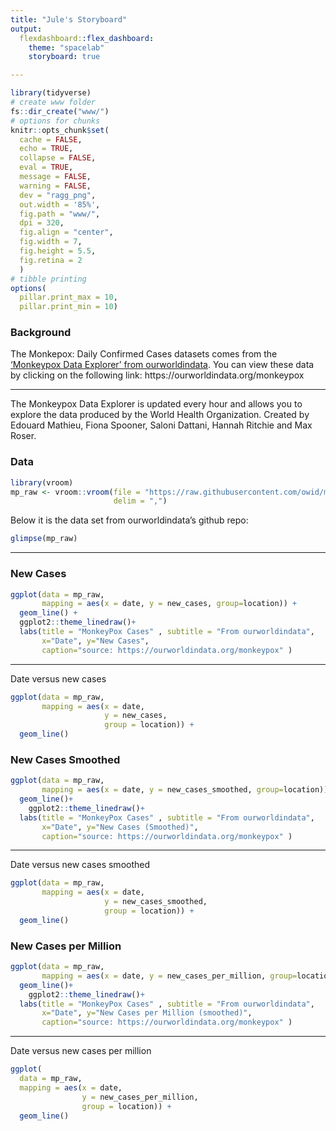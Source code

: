 ```yaml
---
title: "Jule's Storyboard"
output: 
  flexdashboard::flex_dashboard:
    theme: "spacelab"
    storyboard: true

---
```


```r
library(tidyverse)
# create www folder
fs::dir_create("www/")
# options for chunks
knitr::opts_chunk$set(
  cache = FALSE,
  echo = TRUE,
  collapse = FALSE,
  eval = TRUE,
  message = FALSE,
  warning = FALSE,
  dev = "ragg_png",
  out.width = '85%',
  fig.path = "www/",
  dpi = 320,
  fig.align = "center",
  fig.width = 7,
  fig.height = 5.5,
  fig.retina = 2
  )
# tibble printing
options(
  pillar.print_max = 10, 
  pillar.print_min = 10)
```


### Background {data-commentary-width=350}

The Monkepox: Daily Confirmed Cases datasets comes from the ['Monkeypox Data Explorer' from ourworldindata](https://ourworldindata.org/monkeypox). You can view these data by clicking on the following link: https://ourworldindata.org/monkeypox



*** 

 The Monkeypox Data Explorer is updated every hour and allows you to explore the data produced by the World Health Organization. Created by Edouard Mathieu, Fiona Spooner, Saloni Dattani, Hannah Ritchie and Max Roser.

### Data {data-commentary-width=400}

```r
library(vroom)
mp_raw <- vroom::vroom(file = "https://raw.githubusercontent.com/owid/monkeypox/main/owid-monkeypox-data.csv", 
                       delim = ",") 

```

Below it is the data set from ourworldindata's github repo:

```r
glimpse(mp_raw)
```


*** 


### New Cases {data-commentary-width=400}



```r
ggplot(data = mp_raw, 
       mapping = aes(x = date, y = new_cases, group=location)) +
  geom_line() + 
  ggplot2::theme_linedraw()+
  labs(title = "MonkeyPox Cases" , subtitle = "From ourworldindata", 
       x="Date", y="New Cases", 
       caption="source: https://ourworldindata.org/monkeypox" )
```

*** 

Date versus new cases


```r
ggplot(data = mp_raw,
       mapping = aes(x = date,
                     y = new_cases,
                     group = location)) +
  geom_line()
```

### New Cases Smoothed {data-commentary-width=400}



```r
ggplot(data = mp_raw, 
       mapping = aes(x = date, y = new_cases_smoothed, group=location)) +
  geom_line()+
    ggplot2::theme_linedraw()+
  labs(title = "MonkeyPox Cases" , subtitle = "From ourworldindata", 
       x="Date", y="New Cases (Smoothed)", 
       caption="source: https://ourworldindata.org/monkeypox" )
```

*** 

Date versus new cases smoothed

```r
ggplot(data = mp_raw,
       mapping = aes(x = date,
                     y = new_cases_smoothed,
                     group = location)) +
  geom_line()
```

### New Cases per Million {data-commentary-width=400}



```r
ggplot(data = mp_raw, 
       mapping = aes(x = date, y = new_cases_per_million, group=location)) +
  geom_line()+
    ggplot2::theme_linedraw()+
  labs(title = "MonkeyPox Cases" , subtitle = "From ourworldindata", 
       x="Date", y="New Cases per Million (smoothed)", 
       caption="source: https://ourworldindata.org/monkeypox" )
```

*** 

Date versus new cases per million


```r
ggplot(
  data = mp_raw,
  mapping = aes(x = date,
                y = new_cases_per_million,
                group = location)) +
  geom_line()
```






